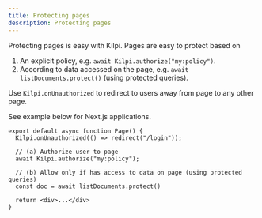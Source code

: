 ```yaml
---
title: Protecting pages
description: Protecting pages
---
```


Protecting pages is easy with Kilpi. Pages are easy to protect based on

1. An explicit policy, e.g. `await Kilpi.authorize("my:policy")`.
2. According to data accessed on the page, e.g. `await listDocuments.protect()` (using protected queries).

Use `Kilpi.onUnauthorized` to redirect to users away from page to any other page.

See example below for Next.js applications.

```tsx
export default async function Page() {
  Kilpi.onUnauthorized(() => redirect("/login"));

  // (a) Authorize user to page
  await Kilpi.authorize("my:policy");

  // (b) Allow only if has access to data on page (using protected queries)
  const doc = await listDocuments.protect()

  return <div>...</div>
}
```